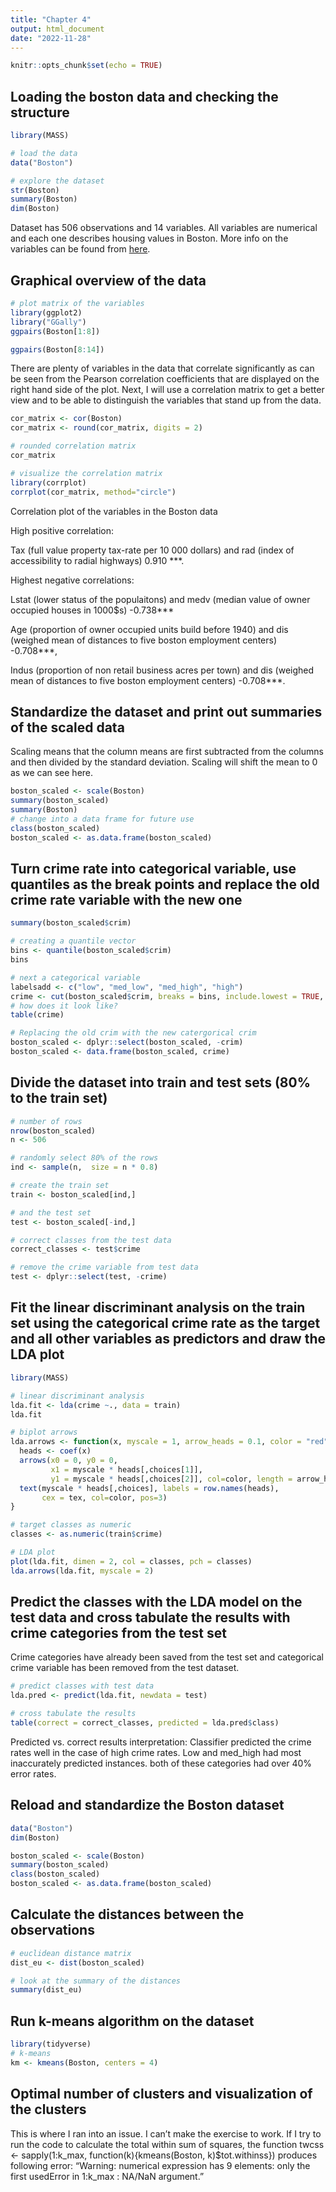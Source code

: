 ```yaml
---
title: "Chapter 4"
output: html_document
date: "2022-11-28"
---
```


```r
knitr::opts_chunk$set(echo = TRUE)
```

## Loading the boston data and checking the structure

```r
library(MASS)

# load the data
data("Boston")

# explore the dataset
str(Boston)
summary(Boston)
dim(Boston)
```


Dataset has 506 observations and 14 variables. All variables are numerical and each one describes housing values in Boston. More info on the variables can be found from [here](https://stat.ethz.ch/R-manual/R-devel/library/MASS/html/Boston.html). 


## Graphical overview of the data

```r
# plot matrix of the variables
library(ggplot2)
library("GGally")
ggpairs(Boston[1:8])
```


```r

ggpairs(Boston[8:14])
```

There are plenty of variables in the data that correlate significantly as can be seen from the Pearson correlation coefficients that are displayed on the right hand side of the plot. Next, I will use a correlation matrix to get a better view and to be able to distinguish the variables that stand up from the data. 

```r
cor_matrix <- cor(Boston) 
cor_matrix <- round(cor_matrix, digits = 2)

# rounded correlation matrix
cor_matrix

# visualize the correlation matrix
library(corrplot)
corrplot(cor_matrix, method="circle")

```

Correlation plot of the variables in the Boston data

High positive correlation: 

Tax (full value property tax-rate per 10 000 dollars) and rad (index of accessibility to radial highways) 0.910 \*\*\*. 

Highest negative correlations: 

Lstat (lower status of the populaitons) and medv (median value of owner occupied houses in 1000$s) -0.738\*\*\*

Age (proportion of owner occupied units build before 1940) and dis (weighed mean of distances to five boston employment centers) -0.708\*\*\*, 

Indus (proportion of non retail business acres per town) and dis (weighed mean of distances to five boston employment centers) -0.708\*\*\*. 

## Standardize the dataset and print out summaries of the scaled data
Scaling means that the column means are first subtracted from the columns and then divided by the standard deviation. Scaling will shift the mean to 0 as we can see here. 

```r
boston_scaled <- scale(Boston)
summary(boston_scaled)
summary(Boston)
# change into a data frame for future use
class(boston_scaled)
boston_scaled <- as.data.frame(boston_scaled)

```

## Turn crime rate into categorical variable, use quantiles as the break points and replace the old crime rate variable with the new one

```r

summary(boston_scaled$crim)

# creating a quantile vector
bins <- quantile(boston_scaled$crim)
bins

# next a categorical variable
labelsadd <- c("low", "med_low", "med_high", "high")
crime <- cut(boston_scaled$crim, breaks = bins, include.lowest = TRUE, labels = labelsadd)
# how does it look like?
table(crime)

# Replacing the old crim with the new catergorical crim
boston_scaled <- dplyr::select(boston_scaled, -crim)
boston_scaled <- data.frame(boston_scaled, crime)


```

## Divide the dataset into train and test sets (80% to the train set)

```r
# number of rows
nrow(boston_scaled)
n <- 506

# randomly select 80% of the rows
ind <- sample(n,  size = n * 0.8)

# create the train set
train <- boston_scaled[ind,]

# and the test set
test <- boston_scaled[-ind,]

# correct classes from the test data 
correct_classes <- test$crime

# remove the crime variable from test data
test <- dplyr::select(test, -crime)

```


## Fit the linear discriminant analysis on the train set using the categorical crime rate as the target and all other variables as predictors and draw the LDA plot

```r
library(MASS)

# linear discriminant analysis
lda.fit <- lda(crime ~., data = train)
lda.fit

# biplot arrows
lda.arrows <- function(x, myscale = 1, arrow_heads = 0.1, color = "red", tex = 0.75, choices = c(1,2)){
  heads <- coef(x)
  arrows(x0 = 0, y0 = 0, 
         x1 = myscale * heads[,choices[1]], 
         y1 = myscale * heads[,choices[2]], col=color, length = arrow_heads)
  text(myscale * heads[,choices], labels = row.names(heads), 
       cex = tex, col=color, pos=3)
}

# target classes as numeric
classes <- as.numeric(train$crime)

# LDA plot
plot(lda.fit, dimen = 2, col = classes, pch = classes)
lda.arrows(lda.fit, myscale = 2)
```

##  Predict the classes with the LDA model on the test data and cross tabulate the results with crime categories from the test set

Crime categories have already been saved from the test set and categorical crime variable has been removed from the test dataset. 

```r

# predict classes with test data
lda.pred <- predict(lda.fit, newdata = test)

# cross tabulate the results
table(correct = correct_classes, predicted = lda.pred$class)


```

Predicted vs. correct results interpretation: Classifier predicted the crime rates well in the case of high crime rates.  Low and med_high had most inaccurately predicted instances. both of these categories had over 40% error rates. 



## Reload and standardize the Boston dataset
```r
data("Boston")
dim(Boston)

boston_scaled <- scale(Boston)
summary(boston_scaled)
class(boston_scaled)
boston_scaled <- as.data.frame(boston_scaled)
```

## Calculate the distances between the observations

```r
# euclidean distance matrix
dist_eu <- dist(boston_scaled)

# look at the summary of the distances
summary(dist_eu)
```

## Run k-means algorithm on the dataset

```r
library(tidyverse)
# k-means 
km <- kmeans(Boston, centers = 4)

```


## Optimal number of clusters and visualization of the clusters

This is where I ran into an issue. I can't make the exercise to work. If I try to run the code to calculate the total within sum of squares, the function
 twcss <- sapply(1:k_max, function(k){kmeans(Boston, k)$tot.withinss}) produces following error: 
 "Warning: numerical expression has 9 elements: only the first usedError in 1:k_max : NA/NaN argument."